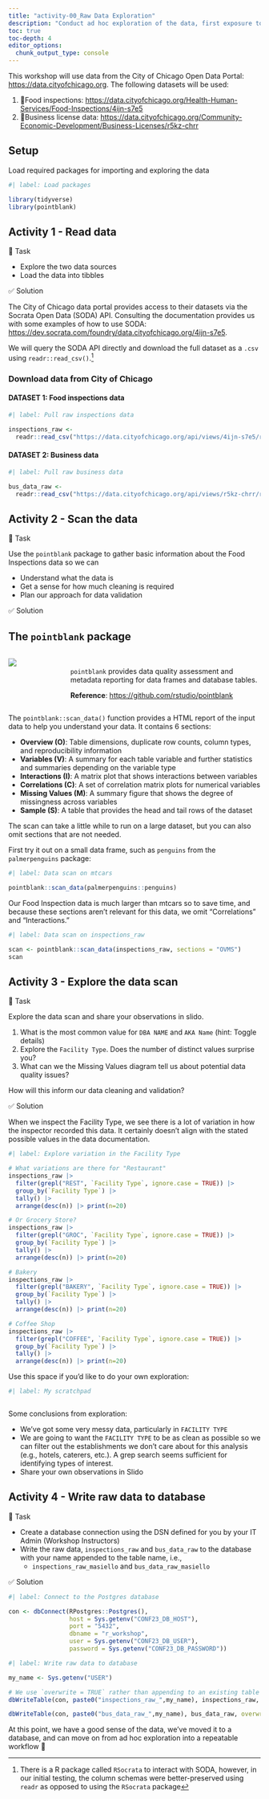 ```yaml
---
title: "activity-00_Raw Data Exploration"
description: "Conduct ad hoc exploration of the data, first exposure to `pointblank`"
toc: true
toc-depth: 4
editor_options: 
  chunk_output_type: console
---
```


This workshop will use data from the City of Chicago Open Data Portal: <https://data.cityofchicago.org>. The following datasets will be used:

1.  🍕Food inspections: <https://data.cityofchicago.org/Health-Human-Services/Food-Inspections/4ijn-s7e5>
2.  📒Business license data: <https://data.cityofchicago.org/Community-Economic-Development/Business-Licenses/r5kz-chrr>

## Setup

Load required packages for importing and exploring the data

```r
#| label: Load packages

library(tidyverse)
library(pointblank)

```

## Activity 1 - Read data
🔄 Task

- Explore the two data sources
- Load the data into tibbles

✅ Solution

The City of Chicago data portal provides access to their datasets via the Socrata Open Data (SODA) API. Consulting the documentation provides us with some examples of how to use SODA: <https://dev.socrata.com/foundry/data.cityofchicago.org/4ijn-s7e5>.

We will query the SODA API directly and download the full dataset as a `.csv` using `readr::read_csv()`.^[There is a R package called `RSocrata` to interact with SODA, however, in our initial testing, the column schemas were better-preserved using `readr` as opposed to using the `RSocrata` package]



### Download data from City of Chicago

#### DATASET 1: Food inspections data

```r
#| label: Pull raw inspections data

inspections_raw <- 
  readr::read_csv("https://data.cityofchicago.org/api/views/4ijn-s7e5/rows.csv") 
```



#### DATASET 2: Business data

```r
#| label: Pull raw business data

bus_data_raw <- 
  readr::read_csv("https://data.cityofchicago.org/api/views/r5kz-chrr/rows.csv") 
```

## Activity 2 - Scan the data

🔄 Task

Use the `pointblank` package to gather basic information about the Food Inspections data so we can

- Understand what the data is
- Get a sense for how much cleaning is required
- Plan our approach for data validation


✅ Solution

::: callout-tip
## The `pointblank` package

::: columns
::: {.column width="20%"}
![](https://github.com/rstudio/pointblank/raw/main/man/figures/logo.svg){style="padding-right: 15px;"}
:::

::: {.column width="75%"}
<br> `pointblank` provides data quality assessment and metadata reporting for data frames and database tables. 

**Reference**: <https://github.com/rstudio/pointblank>
:::
:::
:::

The `pointblank::scan_data()` function provides a HTML report of the input data to help you understand your data. It contains 6 sections:

-   **Overview (O)**: Table dimensions, duplicate row counts, column types, and reproducibility information
-   **Variables (V)**: A summary for each table variable and further statistics and summaries depending on the variable type
-   **Interactions (I)**: A matrix plot that shows interactions between variables
-   **Correlations (C)**: A set of correlation matrix plots for numerical variables
-   **Missing Values (M)**: A summary figure that shows the degree of missingness across variables
-   **Sample (S)**: A table that provides the head and tail rows of the dataset

The scan can take a little while to run on a large dataset, but you can also omit sections that are not needed. 

First try it out on a small data frame, such as `penguins` from the `palmerpenguins` package:

```r
#| label: Data scan on mtcars

pointblank::scan_data(palmerpenguins::penguins) 

```

Our Food Inspection data is much larger than mtcars so to save time, and because these sections aren't relevant for this data, we omit "Correlations" and "Interactions."

```r
#| label: Data scan on inspections_raw

scan <- pointblank::scan_data(inspections_raw, sections = "OVMS")
scan

```

## Activity 3 - Explore the data scan

🔄 Task

Explore the data scan and share your observations in slido.  
<!-- TODO: ADD SLIDO INFO -->

1.  What is the most common value for `DBA NAME` and `AKA Name` (hint: Toggle details)
2.  Explore the `Facility Type`. Does the number of distinct values surprise you?
3.  What can we the Missing Values diagram tell us about potential data quality issues?

How will this inform our data cleaning and validation?  

✅ Solution

When we inspect the Facility Type, we see there is a lot of variation in how the inspector recorded this data. It certainly doesn't align with the stated possible values in the data documentation.

```r
#| label: Explore variation in the Facility Type

# What variations are there for "Restaurant" 
inspections_raw |> 
  filter(grepl("REST", `Facility Type`, ignore.case = TRUE)) |> 
  group_by(`Facility Type`) |> 
  tally() |> 
  arrange(desc(n)) |> print(n=20)

# Or Grocery Store?
inspections_raw |> 
  filter(grepl("GROC", `Facility Type`, ignore.case = TRUE)) |> 
  group_by(`Facility Type`) |> 
  tally() |> 
  arrange(desc(n)) |> print(n=20)

# Bakery
inspections_raw |> 
  filter(grepl("BAKERY", `Facility Type`, ignore.case = TRUE)) |>
  group_by(`Facility Type`) |>
  tally() |> 
  arrange(desc(n)) |> print(n=20)

# Coffee Shop
inspections_raw |> 
  filter(grepl("COFFEE", `Facility Type`, ignore.case = TRUE)) |>
  group_by(`Facility Type`) |>
  tally() |> 
  arrange(desc(n)) |> print(n=20)
```

Use this space if you'd like to do your own exploration:
```r
#| label: My scratchpad



```


Some conclusions from exploration: 

- We've got some very messy data, particularly in `FACILITY TYPE`
- We are going to want the `FACILITY TYPE` to be as clean as possible so we can filter out the establishments we don't care about for this analysis (e.g., hotels, caterers, etc.). A grep search seems sufficient for identifying types of interest.
- Share your own observations in Slido

## Activity 4 - Write raw data to database

🔄 Task

- Create a database connection using the DSN defined for you by your IT Admin (Workshop Instructors)
- Write the raw data, `inspections_raw` and `bus_data_raw` to the database with your name appended to the table name, i.e., 
  - `inspections_raw_masiello` and `bus_data_raw_masiello`
  
✅ Solution

<!-- TODO: configure a DSN For the database. Can this work with the `RPostgres` package? -->
```r
#| label: Connect to the Postgres database

con <- dbConnect(RPostgres::Postgres(), 
                 host = Sys.getenv("CONF23_DB_HOST"), 
                 port = "5432", 
                 dbname = "r_workshop", 
                 user = Sys.getenv("CONF23_DB_USER"), 
                 password = Sys.getenv("CONF23_DB_PASSWORD"))

```

```r
#| label: Write raw data to database

my_name <- Sys.getenv("USER")

# We use `overwrite = TRUE` rather than appending to an existing table
dbWriteTable(con, paste0("inspections_raw_",my_name), inspections_raw, overwrite = TRUE)

dbWriteTable(con, paste0("bus_data_raw_",my_name), bus_data_raw, overwrite = TRUE)


```


At this point, we have a good sense of the data, we've moved it to a database, and can move on from ad hoc exploration into a repeatable workflow 🎉  

